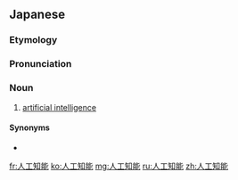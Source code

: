 ==Japanese==
{{DEFAULTSORT:しんこうちのう'}}
{{wikipedia|lang=ja}}
{{ja-kanjitab|じん|こう|ち|のう|yomi=o}}

===Etymology===
{{com|ja|人工|知能|t1=[[artificial]]|tr1=jinkō|tr2=chinō|t2=[[intelligence]]}}

===Pronunciation===
{{ja-pron|じんこう ちのう|y=o|acc=5}}

===Noun===
{{ja-noun|じんこう ちのう}}

# [[artificial intelligence]]

====Synonyms====
* {{ja-r|AI|エーアイ}}

{{C|ja|Artificial intelligence}}

[[fr:人工知能]]
[[ko:人工知能]]
[[mg:人工知能]]
[[ru:人工知能]]
[[zh:人工知能]]